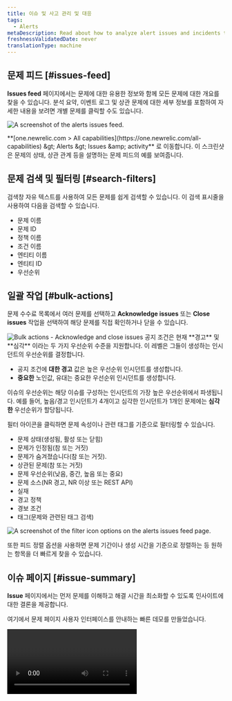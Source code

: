 ```yaml
---
title: 이슈 및 사고 관리 및 대응
tags:
  - Alerts
metaDescription: Read about how to analyze alert issues and incidents to determine the root cause of an issue.
freshnessValidatedDate: never
translationType: machine
---
```


## 문제 피드 [#issues-feed]

<DNT>**Issues feed**</DNT> 페이지에서는 문제에 대한 유용한 정보와 함께 모든 문제에 대한 개요를 찾을 수 있습니다. 분석 요약, 이벤트 로그 및 상관 문제에 대한 세부 정보를 포함하여 자세한 내용을 보려면 개별 문제를 클릭할 수도 있습니다.

<img
  title="The alerts issues feed."
  alt="A screenshot of the alerts issues
  feed."
  src="/images/accounts_screenshot-full_issue-feed.webp"
/>

<figcaption>
  <DNT>**[one.newrelic.com &gt; All capabilities](https://one.newrelic.com/all-capabilities) &amp;gt; Alerts &amp;gt; Issues &amp;amp; activity**</DNT> 로 이동합니다. 이 스크린샷은 문제의 상태, 상관 관계 등을 설명하는 문제 피드의 예를 보여줍니다.
</figcaption>

## 문제 검색 및 필터링 [#search-filters]

검색창 자유 텍스트를 사용하여 모든 문제를 쉽게 검색할 수 있습니다. 이 검색 표시줄을 사용하여 다음을 검색할 수 있습니다.

* 문제 이름
* 문제 ID
* 정책 이름
* 조건 이름
* 엔티티 이름
* 엔티티 ID
* 우선순위

## 일괄 작업 [#bulk-actions]

문제 수수료 목록에서 여러 문제를 선택하고 <DNT>**Acknowledge issues**</DNT> 또는 <DNT>**Close issues**</DNT> 작업을 선택하여 해당 문제를 직접 확인하거나 닫을 수 있습니다.

<img title="Bulk actions - Acknowledge and close issues" alt="Bulk actions - Acknowledge and close issues" src="/images/alerts_screenshot-crop_issues-acknowledge-close-issues.webp" />

<Callout variant="important">
  공지 조건은 현재 **경고** 및 **심각** 이라는 두 가지 우선순위 수준을 지원합니다. 이 레벨은 그들이 생성하는 인시던트의 우선순위를 결정합니다.

  * 공지 조건에 **대한 경고** 값은 높은 우선순위 인시던트를 생성합니다.
  * **중요한** 노인값, 유대는 중요한 우선순위 인시던트를 생성합니다.

  이슈의 우선순위는 해당 이슈를 구성하는 인시던트의 가장 높은 우선순위에서 파생됩니다. 예를 들어, 높음/경고 인시던트가 4개이고 심각한 인시던트가 1개인 문제에는 **심각한** 우선순위가 할당됩니다.
</Callout>

필터 아이콘을 클릭하면 문제 속성이나 관련 태그를 기준으로 필터링할 수 있습니다.

* 문제 상태(생성됨, 활성 또는 닫힘)
* 문제가 인정됨(참 또는 거짓)
* 문제가 숨겨졌습니다(참 또는 거짓).
* 상관된 문제(참 또는 거짓)
* 문제 우선순위(낮음, 중간, 높음 또는 중요)
* 문제 소스(NR 경고, NR 이상 또는 REST API)
* 실재
* 경고 정책
* 경보 조건
* 태그(문제와 관련된 태그 검색)

<img title="Filter icon options on the alerts issues feed page." alt="A screenshot of the filter icon options on the alerts issues feed page." src="/images/accounts_screenshot-crop_issue-feed-filter-icon.webp" />

또한 피드 정렬 옵션을 사용하면 문제 기간이나 생성 시간을 기준으로 정렬하는 등 원하는 항목을 더 빠르게 찾을 수 있습니다.

## 이슈 페이지 [#issue-summary]

<DNT>**Issue**</DNT> 페이지에서는 먼저 문제를 이해하고 해결 시간을 최소화할 수 있도록 인사이트에 대한 결론을 제공합니다.

여기에서 문제 페이지 사용자 인터페이스를 안내하는 빠른 데모를 만들었습니다.

<Video type="wistia" id="b13vkx69yv" />

<DNT>**Issue page**</DNT> 에는 다음 섹션이 포함되어 있습니다.

* <DNT>**Issue payload:**</DNT> 이를 통해 문제 페이로드 세부 정보를 제공하고 버튼 클릭 한 번으로 페이로드를 복사할 수 있습니다.

* <DNT>**Issue destinations:**</DNT> 문제 이름 아래에 목적지를 표시하는 알림이라는 카테고리가 표시됩니다. 목적지 위로 마우스를 가져가면 목적지에 대한 자세한 프리젠테이션과 열려 있는 지원 케이스에 대한 링크가 표시됩니다.

* <DNT>**Issue duration:**</DNT> 문제 이름 상단에 문제가 지속된 기간이 표시됩니다.

* <DNT>**Number of incidents:**</DNT> 인시던트 활동 섹션 상단에서 해당 이슈 내의 총 인시던트 수를 확인할 수 있습니다.

* <DNT>**Incident list:**</DNT> 인시던트 활동 섹션의 왼쪽에는 인시던트 활동 목록이 표시됩니다. 여기에는 우선순위, 상태, 인시던트 이름, 생성된 날짜 및 시간 등 각 인시던트에 대한 가장 관련성이 높은 정보가 표시됩니다. 지속. 음소거된 인시던트, 최신순, 오래된 순, 중요순, 낮은 인시던트순으로 목록을 정렬할 수도 있습니다. 마지막으로, <DNT>**Show open only**</DNT> 버튼을 활성화하여 인시던트만 열어서 필터링할 수 있습니다.

* <DNT>**Incident activity chosen:**</DNT> 인시던트 활동 목록에서 인시던트를 클릭하면 오른쪽의 인시던트가 전체 보기 모드로 열리며 여기에는 공지사항, 공지 조건 및 공지 조건 유형과 같은 정보가 포함됩니다.

* <DNT>**Incident graph:**</DNT> 인시던트 활동 목록에서 인시던트를 클릭하면 전체 범위의 인시던트 차트가 열리므로 성능 저하, 인시던트 및 복구 기간을 더 잘 시각화할 수 있습니다.

* <DNT>**User actions (above the chart):**</DNT> 인시던트 활동 목록에서 인시던트를 클릭하면 취할 수 있는 특정 작업이 표시됩니다.

  * 이 조건에 Runbook URL이 정의되어 있으면 여기에 Runbook URL이 표시됩니다.
  * 인시던트 시간 창(모든 엔터티 유형)이 있는 엔터티 요약 페이지로 리디렉션하는 엔터티 개요 단추입니다.
  * <DNT>**See errors**</DNT> 버튼은 인시던트와 동일한 엔터티에 관련되고 동일한 시간대에 발생한 오류 그룹이 툭스 인박스(errors inbox)에 있는 경우에만 나타납니다.
  * 줄임표 아이콘 <DNT>**...**</DNT> 에는 특정 인시던트를 닫는 옵션(1인시던트 이상의 문제가 있는 경우에만)과 인시던트 페이로드를 표시하는 옵션이 포함된 드롭다운 메뉴 메뉴가 있습니다.

* <DNT>**Incident entity section (below the chart):**</DNT> 인시던트 활동 목록에서 인시던트를 클릭하면 다음과 같은 내용이 표시됩니다.

  * 이 사건의 영향을 받은 엔터티, 엔터티 유형 및 계정 이름이 속해 있습니다.

  * 태그(엔터티 &amp; 조건 태그) 및 해당 값의 목록입니다. 모든 태그를 표시하려면 <DNT>**Show all**</DNT> 버튼을 클릭하세요.

    <img title="The Issues & activity page and its different sections: Issue payload, destinations, duration, and incident number, activity list, graph, and entity list." alt="A screenshot of the Issues & activity page and its different sections: Issue payload, destinations, duration, and incident number, activity list, graph, and entity list." src="/images/accounts_screenshot-crop_new-issue-page.webp" />

## 검시 [#postmortem-intro]

사후 분석은 팀이 사건에 대응하고 해결할 때 효과가 있었던 것과 그렇지 않은 것을 분석하는 데 사용하는 회고적 프로세스입니다.

New Relic 플랫폼에서 사후 분석 기능은 사건과 관련된 데이터를 자동으로 수집하는 도구로, 팀이 향후 사건에 대한 개선된 대응을 위해 분석 및 조치 항목에 집중할 수 있도록 합니다.

부검에는 다음이 포함됩니다.

* 설명을 포함한 사건 기록
* 사건의 타임라인
* 사건의 영향
* 사건의 근본 원인
* 팀에서 취한 완화 조치
* 향후 재발방지를 위한 후속 조치사항

사후 분석 생성에 대한 자세한 단계를 보거나 연습 데모를 보려면 [사후 분석 문서](/docs/alerts-applied-intelligence/applied-intelligence/postmortems-applied-intelligence/) 페이지를 방문하십시오.

## 근본 원인 분석 [#root-cause-analysis]

근본 원인 분석은 문제 및 영향을 받는 개체의 잠재적 원인을 자동으로 찾습니다. 미해결 문제가 발생한 이유, 기여한 배포, 관련 오류 로그 및 속성을 보여줍니다. 이를 통해 문제를 조사하고 MTTR(평균 해결 시간)을 줄일 수 있습니다.

<Callout variant="tip">
  근본 원인 분석은 다른 New Relic 데이터 소스 및 기능에 따라 달라집니다. 이것이 근본 원인 분석 정보가 모든 문제에 대해 항상 존재하지 않을 수 있는 이유입니다.
</Callout>

<img title="An example root cause analysis." alt="A screenshot example root cause analysis" src="/images/accounts_screenshot-crop_root-cause-analysis-.webp" />

<figcaption>
  문제를 선택하면 <DNT>**Root cause analysis**</DNT> 정보를 볼 수 있습니다.
</figcaption>

근본 원인 분석에는 세 가지 주요 UI 섹션이 포함됩니다.

* <DNT>**Deployment events**</DNT>: 배포 설정 시 이슈 생성 시점에 가장 가까운 배포를 제공합니다. 배포와 같은 변경 사항은 인시던트의 근본 원인 중 높은 비율을 차지하며 해당 정보를 보유하고 있으면 문제를 진단하고 해결하는 데 도움이 될 수 있습니다.
* <DNT>**Error logs**</DNT>: 한 번의 클릭으로 수백만 개의 로그 메시지를 탐색하고 수동 쿼리를 사용하여 비정상적인 패턴과 찾기 어려운 문제를 찾을 수 있습니다.
* <DNT>**Attributes to investigate**</DNT>: 속성의 분포를 스캔하고 분포의 중요한 변화를 찾아 가능한 원인을 찾아냅니다. 이 섹션에서는 데이터베이스 및 외부 지표의 변경 사항도 보여줍니다. [흥미로운 속성을 쿼리](/docs/query-your-data/nrql-new-relic-query-language/get-started/introduction-nrql-new-relics-query-language) 할 수도 있습니다.

## 영향을 받는 엔터티 및 문제 맵

<img title="The issue entity map view." alt="A screenshot of the issue entity map view." src="/images/accounts_screenshot-crop_issue-map-final.webp" />

<figcaption>
  엔티티 위로 마우스를 가져가면 엔티티에 대한 자세한 정보를 볼 수 있습니다.
</figcaption>

<DNT>**Impacted entities**</DNT> 섹션에서는 둘 이상의 엔터티와 관련된 모든 문제에 대해 문제 맵을 사용할 수 있습니다. [지도에는](/docs/new-relic-one/use-new-relic-one/ui-data/maps-in-context/) 영향을 받는 엔터티뿐만 아니라 해당 엔터티와 직접 관련된 서비스 및 리소스도 표시됩니다.

<DNT>**Impacted entities:**</DNT> 엔터티는 모니터링할 수 있는 데이터가 있는 모든 것입니다. 구체적으로 뉴렐릭 소스에서 인시던트에 초점을 맞춰 엔터티를 추출하고 요약을 제공합니다. 각 엔터티는 고유합니다. 목록이나 지도에서 엔터티를 볼 수 있습니다.

문제의 데이터에 따라 이 네 가지 섹션이 모두 각 문제에 대해 함께 표시되거나 별도로 표시될 수 있습니다. 엔티티 옆에 있는 3개의 점을 클릭하여 다음과 같은 옵션이 있는 드롭다운 메뉴를 열기만 하면 됩니다.

* <DNT>**See dashboards**</DNT> 계정의 사용자가 엔터티와 관련하여 생성한 [대시보드를](/docs/query-your-data/explore-query-data/dashboards/introduction-dashboards/) 보고 상호 작용하는 데 도움이 됩니다. 다양한 위젯을 구동하기 위해 실행한 쿼리는 가능할 때마다 자동으로 엔터티에 매핑되며 빠른 액세스 및 검색을 위해 여기에 다시 표시됩니다.
* <DNT>**Entity view**</DNT> 작업의 이상 수행 페이지가 열립니다. 이는 사전 탐지를 위해 설정된 애플리케이션에만 사용할 수 있습니다.
* <DNT>**deployment events**</DNT> 에는 배포와 관련 배포라는 두 가지 유형이 있습니다. <DNT>**[Show all deployments](/whats-new/applied-intelligence-deployment-events-issue-feed)**</DNT> 클릭하여 모든 배포 이벤트가 도착했을 때 확인하거나 특정 배포를 클릭하여 해당 <InlinePopover type="apm" />배포 페이지를 확인하세요. [APM 배포 페이지에는](/docs/change-tracking/change-tracking-view-analyze/#deployment-details) 최근 배포와 이것이 최종 사용자 및 앱 서버의 Apdex 점수, 응답 시간, 처리량 및 오류에 미치는 영향이 나열되어 있습니다. 이 섹션은 뉴렐릭이 배포가 포함된 영향을 받은 엔터티에서 구성을 식별한 경우에만 표시됩니다.

## 이슈 타임라인 및 로그 [#visual-timeline]

아래에 제시된 문제 타임라인은 다음 항목에 대한 분석을 보여줍니다.

* 사건
* 일어나고 있는 추세
* 어떤 사건이 진행 중인지
* 어떤 사건이 해결되었는지
* 서로 상관관계가 있는 것은
* 다양한 문제 수준의 다양한 이정표

<img title="An example issue timeline." alt="A screenshot example issue timeline." src="/images/accounts_screenshot-crop_incidents-timeline.webp" />

문제 로그 보기에 관심이 있는 경우 타임스탬프 및 알림 세부정보를 볼 수 있는 문제 로그 버튼으로 전환하기만 하면 됩니다. &quot;자세히 보기&quot;를 클릭하여 전체 문제 로그를 볼 수도 있습니다.

<img title="Issue Log View." alt="A screenshot example issue logs." src="/images/accounts_screenshot-crop_issue-log.webp" />

또한 타임라인 상단에 회색 선이 표시됩니다. 각 인시던트의 변경 사항을 보여주는 시각적 타임라인과 비교하여 회색 선은 문제의 변경 사항을 나타냅니다.

<img title="The incident intelligence issue timeline with event detail." alt="A screenshot of the incident intelligence issue timeline with event detail." src="/images/accounts_screenshot-crop_new-issue-timeline-grey.webp" />

<figcaption>
  이벤트의 세부 정보를 보려면 회색 선 위로 마우스를 가져갑니다.
</figcaption>

마지막으로, 특정 사건의 위치, 시간 및 중요성 수준에 대한 정보를 보려면 사건 위로 마우스를 이동하십시오.

<img title="The incident intelligence issue timeline with critical event detail." alt="A screenshot of the incident intelligence issue timeline with critical event detail." src="/images/accounts_screenshot-crop_new-issue-timeline.webp" />

<figcaption>
  이 그림은 1월 11일에 <DNT>**Critical**</DNT> 레벨로 채워진 특정 인시던트를 보여줍니다.
</figcaption>

문제를 텍스트 형식으로 보려면 오른쪽 모서리에서 <DNT>**Switch to issue log view.**</DNT>

## 결정 사용 [#decisions]

소음을 더 줄이거 나 사고 상관 관계를 개선하기 위해 결정을 변경하거나 사용자 지정할 수 있습니다. 결정은 인시던트를 함께 그룹화하는 방법을 결정합니다.

시작하려면 [결정](/docs/new-relic-one/use-new-relic-one/new-relic-ai/get-started-decisions) 을 참조하십시오.